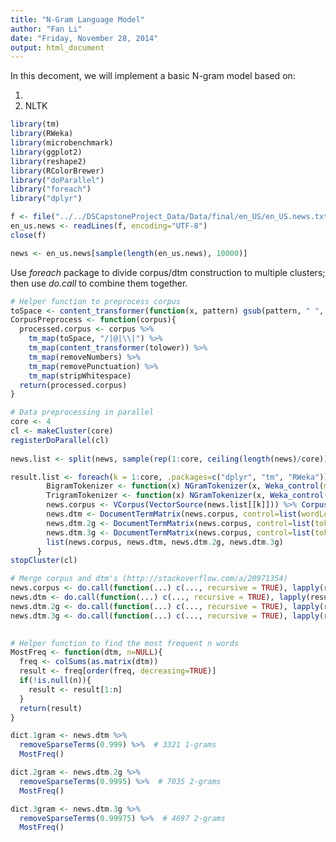 ```yaml
---
title: "N-Gram Language Model"
author: "Fan Li"
date: "Friday, November 28, 2014"
output: html_document
---
```


In this decoment, we will implement a basic N-gram model based on:

1. 
2. NLTK

```r
library(tm)
library(RWeka)
library(microbenchmark)
library(ggplot2)
library(reshape2)
library(RColorBrewer)
library("doParallel")
library("foreach")
library("dplyr")

f <- file("../../DSCapstoneProject_Data/Data/final/en_US/en_US.news.txt", "rb")
en_us.news <- readLines(f, encoding="UTF-8")
close(f)

news <- en_us.news[sample(length(en_us.news), 10000)]

```

Use *foreach* package to divide corpus/dtm construction to multiple clusters; then use *do.call* to combine them together.

```r
# Helper function to preprocess corpus
toSpace <- content_transformer(function(x, pattern) gsub(pattern, " ", x))
CorpusPreprocess <- function(corpus){
  processed.corpus <- corpus %>%
    tm_map(toSpace, "/|@|\\|") %>%
    tm_map(content_transformer(tolower)) %>%
    tm_map(removeNumbers) %>%
    tm_map(removePunctuation) %>%
    tm_map(stripWhitespace)
  return(processed.corpus)
}

# Data preprocessing in parallel
core <- 4
cl <- makeCluster(core)
registerDoParallel(cl)
  
news.list <- split(news, sample(rep(1:core, ceiling(length(news)/core))[1:length(news)]))

result.list <- foreach(k = 1:core, .packages=c("dplyr", "tm", "RWeka")) %dopar% {
        BigramTokenizer <- function(x) NGramTokenizer(x, Weka_control(min = 2, max = 2))
        TrigramTokenizer <- function(x) NGramTokenizer(x, Weka_control(min = 3, max = 3))
        news.corpus <- VCorpus(VectorSource(news.list[[k]])) %>% CorpusPreprocess()
        news.dtm <- DocumentTermMatrix(news.corpus, control=list(wordLengths=c(1,Inf)))
        news.dtm.2g <- DocumentTermMatrix(news.corpus, control=list(tokenize = BigramTokenizer))
        news.dtm.3g <- DocumentTermMatrix(news.corpus, control=list(tokenize = TrigramTokenizer))
        list(news.corpus, news.dtm, news.dtm.2g, news.dtm.3g)
      }
stopCluster(cl)

# Merge corpus and dtm's (http://stackoverflow.com/a/20971354)
news.corpus <- do.call(function(...) c(..., recursive = TRUE), lapply(result.list, function(x) x[[1]]))
news.dtm <- do.call(function(...) c(..., recursive = TRUE), lapply(result.list, function(x) x[[2]]))
news.dtm.2g <- do.call(function(...) c(..., recursive = TRUE), lapply(result.list, function(x) x[[3]]))
news.dtm.3g <- do.call(function(...) c(..., recursive = TRUE), lapply(result.list, function(x) x[[4]]))
  
```



```r
# Helper function to find the most frequent n words
MostFreq <- function(dtm, n=NULL){
  freq <- colSums(as.matrix(dtm))
  result <- freq[order(freq, decreasing=TRUE)]
  if(!is.null(n)){
    result <- result[1:n]
  }
  return(result)
}

```


```r
dict.1gram <- news.dtm %>%
  removeSparseTerms(0.999) %>%  # 3321 1-grams
  MostFreq()

dict.2gram <- news.dtm.2g %>%
  removeSparseTerms(0.9995) %>%  # 7035 2-grams
  MostFreq()

dict.3gram <- news.dtm.3g %>%
  removeSparseTerms(0.99975) %>%  # 4697 2-grams
  MostFreq()




```
















































